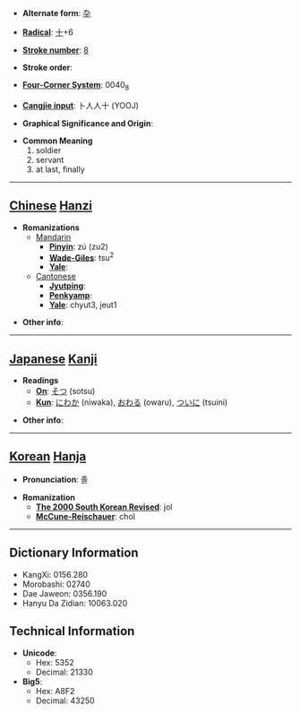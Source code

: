 * '''Alternate form''': [[卆]]

* '''[[Wiktionary:Chinese radical index| Radical]]''': [[Wiktionary:Chinese radical index 十|十]]+6

* '''[[Wiktionary:Chinese total strokes index|Stroke number]]''': [[Wiktionary:Chinese total strokes index 8|8]]

* '''Stroke order''': 

* '''[[Wiktionary:Chinese four corner index|Four-Corner System]]''': 0040<sub>8</sub>

* '''[[Wiktionary:Chinese Cangjie index|Cangjie input]]''': 卜人人十 (YOOJ)

* '''Graphical Significance and Origin''': 

* '''Common Meaning'''
*#soldier
*# servant
*# at last, finally


----

== [[Chinese]] [[Hanzi]] ==

* '''Romanizations'''
** [[Mandarin]]
*** '''[[Pinyin]]''': zú (zu2)
*** '''[[Wade-Giles]]''': tsu<sup>2</sup>
*** '''[[Yale]]''': 
**[[Cantonese]]
***'''[[Jyutping]]''':
***'''[[Penkyamp]]''': 
***'''[[Yale]]''': chyut3, jeut1

* '''Other info''': 

----

== [[Japanese]] [[Kanji]] ==

* '''Readings'''
** '''[[On]]''': [[そつ]] (sotsu)
** '''[[Kun]]''': [[にわか]] (niwaka), [[おわる]] (owaru), [[ついに]] (tsuini)

* '''Other info''':  

----

== [[Korean]] [[Hanja]] ==

* '''Pronunciation''': 졸

* '''Romanization'''
** '''[[The 2000 South Korean Revised Romanization|The 2000 South Korean Revised]]''': jol
** '''[[McCune-Reischauer]]''': chol

----

== Dictionary Information ==

* KangXi: 0156.280
* Morobashi: 02740
* Dae Jaweon: 0356.190
* Hanyu Da Zidian: 10063.020

== Technical Information ==

* '''Unicode''':
** Hex: 5352
** Decimal: 21330
* '''Big5''':
** Hex: A8F2
** Decimal: 43250